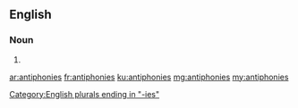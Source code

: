 ==English==

===Noun===
{{head|en|plural}}

# {{plural of|antiphony|lang=en}}

[[Category:English plurals ending in "-ies"]]

[[ar:antiphonies]]
[[fr:antiphonies]]
[[ku:antiphonies]]
[[mg:antiphonies]]
[[my:antiphonies]]